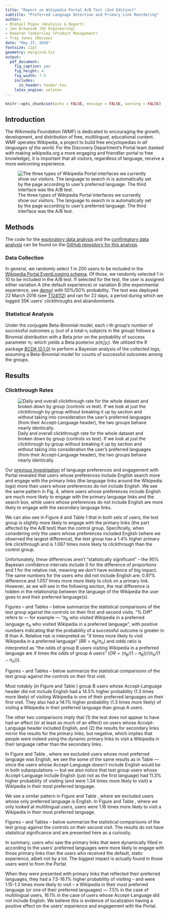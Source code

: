 ```yaml
---
title: "Report on Wikipedia Portal A/B Test (2nd Edition)"
subtitle: "Preferred Language Detection and Primary Link Reordering"
author:
- Mikhail Popov (Analysis & Report)
- Jan Drewniak (UX Engineering)
- Deborah Tankersley (Product Management)
- Trey Jones (Review)
date: "May 27, 2016"
fontsize: 11pt
geometry: margin=0.5in
output:
  pdf_document:
    fig_caption: yes
    fig_height: 4
    fig_width: 7.5
    includes:
      in_header: header.tex
    latex_engine: xelatex
---
```


```r
knitr::opts_chunk$set(echo = FALSE, message = FALSE, warning = FALSE)
```

\renewcommand{\abstractname}{Executive Summary}
\begin{abstract}
The Wikimedia Foundation (WMF) is dedicated to encouraging the growth, development, and distribution of free, \emph{multilingual}, educational content. WMF operates Wikipedia, a project to build free encyclopedias in \emph{all languages of the world}. For the Discovery Department's Portal team (tasked with making the wikipedia.org a more engaging and friendlier portal to free knowledge), it is important that all visitors, regardless of language, receive a more welcoming experience.

In this A/B test, the test group were presented with primary links that were dynamically filled in according to the users' preferred languages. Users who received these dynamic primary links were more likely to engage with those primary links than the users who received the default, static experience, albeit not by a lot. The biggest impact is actually found in \emph{\textbf{where}} those users went to from the Portal.

When they were presented with primary links that reflected their preferred languages, they had a 11.1-14.5\% higher probability of visiting (and were 1.23-1.27 times more likely to visit, respectively) a Wikipedia in their most preferred language (or one of their preferred languages) on their first visit -- 11.1\% in the case of multilingual users, 14.5\% in the case of users whose Accept-Language did not include English. We believe this is evidence of localization having a positive effect on the users' experience and engagement with the Portal.
\end{abstract}

\begin{figure}[h]
  \centering
  \includegraphics[width=0.5\textwidth]{figures/header.png}
  \caption*{How the Wikipedia Portal would look like to someone whose preferred languages are (in order): French, Arabic, Russian, German, Swahili, and English.}
\end{figure}

\newpage

## Introduction

The Wikimedia Foundation (WMF) is dedicated to encouraging the growth, development, and distribution of free, *multilingual*, educational content. WMF operates Wikipedia, a project to build free encyclopedias in *all languages of the world*. For the Discovery Department's Portal team (tasked with making wikipedia.org a more engaging and friendlier portal to free knowledge), it is important that all visitors, regardless of language, receive a more welcoming experience.

![The three types of Wikipedia Portal interfaces we currently show our visitors. The language to search in is automatically set by the page according to user's preferred language. The third interface was the A/B test.](figures/portal.png)

## Methods

The code for the [exploratory data analysis](https://github.com/wikimedia-research/Discovery-Portal-Test-PrimaryLinkLangDetect/blob/master/eda.R) and the [confirmatory data analysis](https://github.com/wikimedia-research/Discovery-Portal-Test-PrimaryLinkLangDetect/blob/master/cda.R) can be found on the [GitHub repository for this analysis](https://github.com/wikimedia-research/Discovery-Portal-Test-PrimaryLinkLangDetect).

### Data Collection

In general, we randomly select 1 in 200 users to be included in the [Wikipedia Portal EventLogging schema](https://meta.wikimedia.org/wiki/Schema:WikipediaPortal). Of those, we randomly selected 1 in 10 to be included in the A/B test. If selected for the test, the user is assigned either variation A (the default experience) or variation B (the experimental experience, see [demo](https://people.wikimedia.org/~jdrewniak/toplinks_a_b_test/index.html#language-detection-b)) with 50%/50% probability. The test was deployed 22 March 2016 (see [T124112](https://phabricator.wikimedia.org/T124112)) and ran for 22 days, a period during which we logged 35K users' clickthroughs and abandonments.

### Statistical Analysis

Under the conjugate Beta-Binomial model, each $i$-th group's number of successful outcomes $y_i$ (out of a total $n_i$ subjects in the group) follows a Binomial distribution with a Beta prior on the probability of success parameter $\pi_i$:
\begin{align*}
  y_i &\sim~\text{Binomial}(n_i, \pi_i),~i~=~1,2;\\
  \pi_i &\sim~\text{Beta}(\alpha_i, \beta_i),
\end{align*}
which yields a Beta posterior $p(\pi_i|y_i)$. We utilized the R package [*BCDA* (0.1.0)](https://github.com/bearloga/BCDA) to perform a Bayesian analysis of the collected logs, assuming a Beta-Binomial model for counts of successful outcomes among the groups.

\newpage

## Results

### Clickthrough Rates

![Daily and overall clickthrough rate for the whole dataset and broken down by group (controls vs test). If we look at just the clickthrough by group without breaking it up by section and without taking into consideration the user's preferred languages (from their Accept-Language header), the two groups behave nearly identically.](figures/daily_ctr.png)

Our [previous investigation](https://commons.wikimedia.org/wiki/File:Analysis_of_Clickthrough_Rates_and_User_Preferred_Languages_on_Wikipedia_Portal.pdf) of language preferences and engagement with Portal revealed that users whose preferences include English search more and engage with the primary links (the language links around the Wikipedia logo) more than users whose preferences do not include English. We see the same pattern in Fig. 4, where users whose preferences include English are much more likely to engage with the primary language links and the search box, while users whose preferences do not include English are more likely to engage with the secondary language links.

We can also see in Figure 4 and Table 1 that in both sets of users, the test group is slightly more likely to engage with the primary links (the part affected by the A/B test) than the control group. Specifically, when considering only the users whose preferences included English (where we observed the largest difference), the test group has a 1.4% higher primary link clickthrough and is 1.067 times more likely to clickthrough than the control group.

Unfortunately, these differences aren't "statistically significant" -- the 95% Bayesian confidence intervals include 0 for the difference of proportions and 1 for the relative risk, meaning we don't have evidence of big impact. The same numbers for the users who did not include English are: 0.97% difference and 1.057 times more more likely to click on a primary link. However, as we will see in the following section, the real difference is hidden in the relationship between the language of the Wikipedia the user goes to and their preferred language(s).

\newpage

\begin{figure}[h!]
\caption{Daily and overall clickthrough rate broken down by group (controls vs test) and section used (primary links around the globe, search box, secondary links) after excluding users who would not be affected by the test (users whose only preferred language is English).}
\includegraphics{figures/ctr_by_group_link_nonenglish.png}
\label{fig:ctr}
\end{figure}

\begin{table}[h!]
\sffamily
\caption{Clickthrough rate by accept-language, link, and group. This is the table version of Figure 4. Increases in primary link clickthrough rate cannibalize the clickthrough rates of other sections.}
\centering
\renewcommand{\arraystretch}{2.0}% for the vertical padding
\begin{tabular}[t]{l|l|l|rl}
\hline
\textbf{Includes English} & \textbf{Link} & \textbf{Group} & \textbf{Clickthrough Rate} &\\
\hline\hline
Accept-Language doesn't include English & primary & A (Control) & 17.08\\
\hline
Accept-Language doesn't include English & primary & B (Test) & 18.04 & $\uparrow$\\
\hline
Accept-Language doesn't include English & secondary & A (Control) & 1.81\\
\hline
Accept-Language doesn't include English & secondary & B (Test) & 1.66 & $\downarrow$\\
\hline
Accept-Language includes English & primary & A (Control) & 21.42\\
\hline
Accept-Language includes English & primary & B (Test) & 22.83 & $\uparrow$\\
\hline
Accept-Language includes English & secondary & A (Control) & 1.15\\
\hline
Accept-Language includes English & secondary & B (Test) & 1.21 & $\uparrow$\\
\hline
\end{tabular}
\label{table:ctr}
\end{table}

\newpage

\subsection*{Destination}

Figures \ref{fig:visits_all}--\ref{fig:visits_multilang_2} and Tables \ref{table:visits_all}--\ref{table:visits_multilang_2} below summarize the statistical comparisons of the test group against the controls on their first and second visits. "\% Diff" refers to --- for example --- "$\pi_\text{B}$ who visited Wikipedia in a preferred language \textbf{\emph{minus}} $\pi_\text{A}$ who visited Wikipedia in a preferred language", with positive numbers indicating that the probability of a successful outcome is greater in B than A. Relative risk is interpreted as "$X$ times more likely to visit Wikipedia in a preferred language" ($RR = \pi_\text{B}/\pi_\text{A}$) and odds ratio is interpreted as "the odds of group B users visiting Wikipedia in a preferred language are $X$ times the odds of group A users" ($OR = (\pi_\text{B}/(1-\pi_\text{B}))/(\pi_\text{A}/(1-\pi_\text{A}))$).

\subsubsection*{On First Visit}

Figures \ref{fig:visits_all}--\ref{fig:visits_multilang} and Tables \ref{table:visits_all}--\ref{table:visits_multilang} below summarize the statistical comparisons of the test group against the controls on their first visit.

Most notably (in Figure \ref{fig:visits_all} and Table \ref{table:visits_all}) group B users whose Accept-Language header did not include English had a 14.5\% higher probability (1.3 times more likely) of visiting Wikipedia in one of their preferred languages on their first visit. They also had a 14.1\% higher probability (1.3 times more likely) of visitng a Wikipedia in their \emph{most} preferred language than group A users.

The other two comparisons imply that (1) the test does not appear to have had an effect (or at least as much of an effect) on users whose Accept-Language header included English, and (2) the results for secondary links mirror the results for the primary links, but negative, which implies that people were indeed using the dynamic primary links to visit a Wikipedia in their language rather than the secondary links.

In Figure \ref{fig:visits_non-prime-en} and Table \ref{table:visits_non-prime-en}, where we excluded users whose most preferred language was English, we see the some of the same results as in Table \ref{table:visits_all} --- since the users whose Accept-Language doesn't include English would be in both subpopulations --- but we also notice that test group users whose Accept-Language \emph{does} include English (just not as the first language) had 11.3\% higher probability of visiting (and were 1.34 times more likely to visit) a Wikipedia in their most preferred language.

We see a similar pattern in Figure \ref{fig:visits_non-en} and Table \ref{table:visits_non-en}, where we excluded users whose only preferred language is English. In Figure \ref{fig:visits_multilang} and Table \ref{table:visits_multilang}, where we only looked at multilingual users, users were 1.16 times more likely to visit a Wikipedia in their most preferred language.

\subsubsection*{On Second Visit}

Figures \ref{fig:visits_all_2}--\ref{fig:visits_multilang_2} and Tables \ref{table:visits_all_2}--\ref{table:visits_multilang_2} below summarize the statistical comparisons of the test group against the controls on their second visit. The results do not have statistical significance and are presented here as a curiosity.

\section*{Conclusion/Discussion}

In summary, users who saw the primary links that were dynamically filled in according to the users' preferred languages were more likely to engage with those primary links than the users who received the default, static experience, albeit not by a lot. The biggest impact is actually found in \emph{\textbf{where}} those users went to from the Portal.

When they were presented with primary links that reflected their preferred languages, they had a 7.5-16.1\% higher probability of visiting -- and were 1.15-1.3 times more likely to visit -- a Wikipedia in their most preferred language (or one of their preferred languages)  --- 7.5\% in the case of multilingual users, 16.1\% in the case of users whose Accept-Language did not include English. We believe this is evidence of localization having a positive effect on the users' experience and engagement with the Portal.

\newpage

\begin{landscape}

\begin{figure}
\caption{The types of Wikipedias that \emph{all} users visited from the Portal on their first visit.}
\includegraphics{figures/wikipedia_visits_all.png}
\label{fig:visits_all}
\end{figure}

\begin{table}
\sffamily
\caption{Statistical comparisons of test group vs controls with respect to language of the Wikipedia they visited through a primary or secondary link on their first visit, not excluding any users. Values in parentheses represent 95\% Bayesian Confidence Intervals -- meaning there is a 95\% probability the value of interest is inside the interval. ("Prim" = primary link, "Sec" = secondary link)}
\centering
\renewcommand{\arraystretch}{1.5}% for the vertical padding
\begin{tabular}[t]{l|l|l|l|l|l|l|l|l|l}
\hline
\textbf{Link} & \textbf{Includes English} & \textbf{Wikipedia language} & $n_\text{B}$ & $n_\text{A}$ & $\pi_\text{B}$ \textbf{(\%)} & $\pi_\text{A}$ \textbf{(\%)} & \textbf{\% Diff (B vs A)} & \textbf{Relative Risk} & \textbf{Odds Ratio}\\
\hline\hline
\rowcolor{LightYellow}
Prim & A-L doesn't include En & one of preferred & 504 & 484 & 69.0 (64.8, 72.9) & 54.5 (50.2, 58.9) & 14.5 (8.2, 20.2) & 1.27 (1.14, 1.39) & 1.87 (1.40, 2.37)\\
\hline
\rowcolor{LightYellow}
Prim & A-L doesn't include En & most preferred & 504 & 484 & 68.6 (64.4, 72.5) & 54.5 (50.2, 58.9) & 14.1 (8.3, 20.3) & 1.26 (1.14, 1.39) & 1.84 (1.38, 2.32)\\
\hline
Prim & A-L includes En & one of preferred & 1.8K & 1.8K & 91.3 (89.9, 92.5) & 91.0 (89.7, 92.3) & 0.2 (-1.6, 2.1) & 1.00 (0.98, 1.02) & 1.04 (0.81, 1.29)\\
\hline
\rowcolor{LightYellow}
Prim & A-L includes En & most preferred & 1.8K & 1.8K & 81.6 (79.7, 83.3) & 78.6 (76.6, 80.4) & 3.0 (0.3, 5.5) & 1.04 (1.00, 1.07) & 1.21 (1.02, 1.42)\\
\hline
Sec & A-L doesn't include En & one of preferred & 43 & 38 & 15.6 (5.7, 26.1) & 32.5 (18.3, 46.4) & -17.0 (-34.6, 0.8) & 0.51 (0.15, 0.95) & 0.43 (0.08, 0.92)\\
\hline
Sec & A-L doesn't include En & most preferred & 43 & 38 & 15.6 (5.7, 26.1) & 32.5 (18.3, 46.4) & -17.0 (-34.6, 0.8) & 0.51 (0.15, 0.95) & 0.43 (0.08, 0.92)\\
\hline
Sec & A-L includes En & one of preferred & 63 & 63 & 30.8 (19.9, 42.2) & 40.0 (28.6, 52.0) & -9.3 (-25.2, 6.8) & 0.79 (0.43, 1.15) & 0.71 (0.26, 1.23)\\
\hline
Sec & A-L includes En & most preferred & 63 & 63 & 23.1 (12.9, 33.1) & 29.2 (18.2, 39.8) & -6.2 (-20.5, 9.2) & 0.82 (0.38, 1.32) & 0.78 (0.27, 1.44)\\
\hline
\end{tabular}
\label{table:visits_all}
\end{table}

\end{landscape}

\newpage

\begin{landscape}

\begin{figure}
\caption{The types of Wikipedias that \emph{non-\textbf{primarily}-English-speaking} users visited from the Portal on their first visit.}
\includegraphics{figures/wikipedia_visits_non-prime-En.png}
\label{fig:visits_non-prime-en}
\end{figure}

\begin{table}
\sffamily
\caption{Statistical comparisons of test group vs controls with respect to language of the Wikipedia they visited through a primary or secondary link on their first visit, excluding users whose most preferred language is English. Values in parentheses represent 95\% Bayesian Confidence Intervals -- meaning there is a 95\% probability the value of interest is inside the interval. ("Prim" = primary link, "Sec" = secondary link)}
\centering
\renewcommand{\arraystretch}{1.5}% for the vertical padding
\begin{tabular}[t]{l|l|l|l|l|l|l|l|l|l}
\hline
\textbf{Link} & \textbf{Includes English} & \textbf{Wikipedia language} & $n_\text{B}$ & $n_\text{A}$ & $\pi_\text{B}$ \textbf{(\%)} & $\pi_\text{A}$ \textbf{(\%)} & \textbf{\% Diff (B vs A)} & \textbf{Relative Risk} & \textbf{Odds Ratio}\\
\hline\hline
\rowcolor{LightYellow}
Prim & A-L doesn't include En & one of preferred & 504 & 484 & 69.0 (64.8, 72.9) & 54.5 (50.2, 58.9) & 14.5 (8.2, 20.2) & 1.27 (1.14, 1.39) & 1.87 (1.40, 2.37)\\
\hline
\rowcolor{LightYellow}
Prim & A-L doesn't include En & most preferred & 504 & 484 & 68.6 (64.4, 72.5) & 54.5 (50.2, 58.9) & 14.1 (8.3, 20.3) & 1.26 (1.14, 1.39) & 1.84 (1.38, 2.32)\\
\hline
Prim & A-L includes En & one of preferred & 427 & 401 & 95.1 (93.0, 97.1) & 95.8 (93.8, 97.6) & -0.7 (-3.4, 2.3) & 0.99 (0.96, 1.02) & 0.90 (0.38, 1.54)\\
\hline
\rowcolor{LightYellow}
Prim & A-L includes En & most preferred & 427 & 401 & 60.6 (55.9, 65.2) & 45.4 (40.6, 50.2) & 15.2 (8.7, 22.1) & 1.34 (1.16, 1.52) & 1.87 (1.38, 2.41)\\
\hline
Sec & A-L doesn't include En & one of preferred & 43 & 38 & 15.6 (5.7, 26.1) & 32.5 (18.3, 46.4) & -17.0 (-34.6, 0.8) & 0.51 (0.15, 0.95) & 0.43 (0.08, 0.92)\\
\hline
Sec & A-L doesn't include En & most preferred & 43 & 38 & 15.6 (5.7, 26.1) & 32.5 (18.3, 46.4) & -17.0 (-34.6, 0.8) & 0.51 (0.15, 0.95) & 0.43 (0.08, 0.92)\\
\hline
Sec & A-L includes En & one of preferred & 20 & 19 & 54.5 (33.4, 73.9) & 52.3 (31.0, 71.8) & 2.2 (-26.6, 31.0) & 1.09 (0.52, 1.74) & 1.33 (0.19, 3.16)\\
\hline
Sec & A-L includes En & most preferred & 20 & 19 & 40.9 (21.0, 61.1) & 28.6 (10.9, 47.5) & 12.3 (-16.2, 39.1) & 1.64 (0.48, 3.22) & 2.26 (0.26, 5.50)\\
\hline
\end{tabular}
\label{table:visits_non-prime-en}
\end{table}

\end{landscape}

\newpage

\begin{landscape}

\begin{figure}
\caption{The types of Wikipedias that \emph{not-\textbf{just}-English-speaking} users visited from the Portal on their first visit.}
\includegraphics{figures/wikipedia_visits_non-En.png}
\label{fig:visits_non-en}
\end{figure}

\begin{table}
\sffamily
\caption{Statistical comparisons of test group vs controls with respect to language of the Wikipedia they visited through a primary or secondary link on their first visit, excluding users whose only preferred language is English. Values in parentheses represent 95\% Bayesian Confidence Intervals -- meaning there is a 95\% probability the value of interest is inside the interval. ("Prim" = primary link, "Sec" = secondary link)}
\centering
\renewcommand{\arraystretch}{1.5}% for the vertical padding
\begin{tabular}[t]{l|l|l|l|l|l|l|l|l|l}
\hline
\textbf{Link} & \textbf{Includes English} & \textbf{Wikipedia language} & $n_\text{B}$ & $n_\text{A}$ & $\pi_\text{B}$ \textbf{(\%)} & $\pi_\text{A}$ \textbf{(\%)} & \textbf{\% Diff (B vs A)} & \textbf{Relative Risk} & \textbf{Odds Ratio}\\
\hline\hline
\rowcolor{LightYellow}
Prim & A-L doesn't include En & one of preferred & 504 & 484 & 69.0 (64.8, 72.9) & 54.5 (50.2, 58.9) & 14.5 (8.2, 20.2) & 1.27 (1.14, 1.39) & 1.87 (1.40, 2.37)\\
\hline
\rowcolor{LightYellow}
Prim & A-L doesn't include En & most preferred & 504 & 484 & 68.6 (64.4, 72.5) & 54.5 (50.2, 58.9) & 14.1 (8.3, 20.3) & 1.26 (1.14, 1.39) & 1.84 (1.38, 2.32)\\
\hline
Prim & A-L includes En & one of preferred & 510 & 473 & 94.9 (93.0, 96.8) & 95.6 (93.7, 97.3) & -0.7 (-3.3, 2.0) & 0.99 (0.97, 1.02) & 0.90 (0.43, 1.47)\\
\hline
\rowcolor{LightYellow}
Prim & A-L includes En & most preferred & 510 & 473 & 60.9 (56.7, 65.1) & 49.3 (45.0, 53.8) & 11.7 (5.7, 18.1) & 1.24 (1.10, 1.38) & 1.62 (1.23, 2.05)\\
\hline
Sec & A-L doesn't include En & one of preferred & 43 & 38 & 15.6 (5.7, 26.1) & 32.5 (18.3, 46.4) & -17.0 (-34.6, 0.8) & 0.51 (0.15, 0.95) & 0.43 (0.08, 0.92)\\
\hline
Sec & A-L doesn't include En & most preferred & 43 & 38 & 15.6 (5.7, 26.1) & 32.5 (18.3, 46.4) & -17.0 (-34.6, 0.8) & 0.51 (0.15, 0.95) & 0.43 (0.08, 0.92)\\
\hline
Sec & A-L includes En & one of preferred & 25 & 23 & 51.8 (33.1, 70.0) & 55.9 (36.7, 74.2) & -4.1 (-31.4, 21.5) & 0.96 (0.51, 1.49) & 0.99 (0.19, 2.21)\\
\hline
Sec & A-L includes En & most preferred & 25 & 23 & 33.4 (16.2, 50.8) & 28.0 (11.7, 45.2) & 5.3 (-19.0, 29.8) & 1.33 (0.38, 2.53) & 1.58 (0.23, 3.64)\\
\hline
\end{tabular}
\label{table:visits_non-en}
\end{table}

\end{landscape}

\newpage

\begin{landscape}

\begin{figure}
\caption{The types of Wikipedias that \emph{multilingual} users visited from the Portal on their first visit.}
\includegraphics{figures/wikipedia_visits_multilang.png}
\label{fig:visits_multilang}
\end{figure}

\begin{table}
\sffamily
\caption{Statistical comparisons of test group vs controls with respect to language of the Wikipedia they visited through a primary or secondary link on their first visit, looking at multilingual users only. Values in parentheses represent 95\% Bayesian Confidence Intervals -- meaning there is a 95\% probability the value of interest is inside the interval. ("Prim" = primary link, "Sec" = secondary link)}
\centering
\renewcommand{\arraystretch}{1.5}% for the vertical padding
\begin{tabular}[t]{l|l|l|l|l|l|l|l|l|l}
\hline
\textbf{Link} & \textbf{Includes English} & \textbf{Wikipedia language} & $n_\text{B}$ & $n_\text{A}$ & $\pi_\text{B}$ \textbf{(\%)} & $\pi_\text{A}$ \textbf{(\%)} & \textbf{\% Diff (B vs A)} & \textbf{Relative Risk} & \textbf{Odds Ratio}\\
\hline\hline
Prim & A-L includes En & one of preferred & 510 & 473 & 94.9 (93.0, 96.8) & 95.6 (93.7, 97.3) & -0.7 (-3.3, 2.0) & 0.99 (0.97, 1.02) & 0.90 (0.43, 1.47)\\
\hline
\rowcolor{LightYellow}
Prim & A-L includes En & most preferred & 510 & 473 & 60.9 (56.7, 65.1) & 49.3 (45.0, 53.8) & 11.7 (5.7, 18.1) & 1.24 (1.10, 1.38) & 1.62 (1.23, 2.05)\\
\hline
Prim & Combined (Not split by Eng. & one of preferred & 516 & 474 & 94.2 (92.2, 96.2) & 95.4 (93.5, 97.1) & -1.2 (-4.0, 1.4) & 0.99 (0.96, 1.02) & 0.82 (0.41, 1.30)\\
\hline
\rowcolor{LightYellow}
Prim & Combined (Not split by Eng. & most preferred & 516 & 474 & 60.2 (56.0, 64.4) & 49.2 (44.8, 53.7) & 11.1 (4.5, 17.0) & 1.23 (1.08, 1.37) & 1.58 (1.19, 1.99)\\
\hline
Sec & A-L includes En & one of preferred & 25 & 23 & 51.8 (33.1, 70.0) & 55.9 (36.7, 74.2) & -4.1 (-31.4, 21.5) & 0.96 (0.51, 1.49) & 0.99 (0.19, 2.21)\\
\hline
Sec & A-L includes En & most preferred & 25 & 23 & 33.4 (16.2, 50.8) & 28.0 (11.7, 45.2) & 5.3 (-19.0, 29.8) & 1.33 (0.38, 2.53) & 1.58 (0.23, 3.64)\\
\hline
Sec & Combined (Not split by Eng. & one of preferred & 25 & 23 & 51.8 (33.1, 70.0) & 55.9 (36.7, 74.2) & -4.1 (-31.4, 21.5) & 0.96 (0.51, 1.49) & 0.99 (0.19, 2.21)\\
\hline
Sec & Combined (Not split by Eng. & most preferred & 25 & 23 & 33.4 (16.2, 50.8) & 28.0 (11.7, 45.2) & 5.3 (-19.0, 29.8) & 1.33 (0.38, 2.53) & 1.58 (0.23, 3.64)\\
\hline
\end{tabular}
\label{table:visits_multilang}
\end{table}

\end{landscape}

\newpage

\begin{landscape}

\begin{figure}
\caption{The types of Wikipedias that \emph{all} users visited from the Portal on their second visit.}
\includegraphics{figures/wikipedia_visits_all_2.png}
\label{fig:visits_all_2}
\end{figure}

\begin{table}
\sffamily
\caption{Statistical comparisons of test group vs controls with respect to language of the Wikipedia they visited through a primary or secondary link on their second visit, not excluding any users. Values in parentheses represent 95\% Bayesian Confidence Intervals -- meaning there is a 95\% probability the value of interest is inside the interval. ("Prim" = primary link, "Sec" = secondary link)}
\centering
\renewcommand{\arraystretch}{1.5}% for the vertical padding
\begin{tabular}[t]{l|l|l|l|l|l|l|l|l|l}
\hline
\textbf{Link} & \textbf{Includes English} & \textbf{Wikipedia language} & $n_\text{B}$ & $n_\text{A}$ & $\pi_\text{B}$ \textbf{(\%)} & $\pi_\text{A}$ \textbf{(\%)} & \textbf{\% Diff (B vs A)} & \textbf{Relative Risk} & \textbf{Odds Ratio}\\
\hline\hline
Prim & A-L doesn't include En & one of preferred & 76 & 63 & 48.7 (37.6, 59.7) & 47.7 (36.4, 60.2) & 1.0 (-15.2, 17.6) & 1.04 (0.70, 1.41) & 1.10 (0.45, 1.86)\\
\hline
Prim & A-L doesn't include En & most preferred & 76 & 63 & 48.7 (37.6, 59.7) & 47.7 (36.4, 60.2) & 1.0 (-15.2, 17.6) & 1.04 (0.70, 1.41) & 1.10 (0.45, 1.86)\\
\hline
Prim & A-L includes En & one of preferred & 209 & 169 & 89.1 (84.9, 93.2) & 83.0 (77.6, 88.6) & 6.1 (-1.3, 12.6) & 1.07 (0.98, 1.16) & 1.76 (0.81, 2.83)\\
\hline
Prim & A-L includes En & most preferred & 209 & 169 & 66.8 (60.2, 73.0) & 66.6 (59.5, 73.4) & 0.2 (-9.2, 9.5) & 1.01 (0.86, 1.15) & 1.03 (0.61, 1.47)\\
\hline
Sec & A-L doesn't include En & one of preferred & 12 & 17 & 7.1 (0.0, 20.4) & 10.6 (0.4, 23.7) & -3.5 (-22.3, 16.9) & 1.26 (0.00, 4.37) & 1.38 (0.00, 5.06)\\
\hline
Sec & A-L doesn't include En & most preferred & 12 & 17 & 7.1 (0.0, 20.4) & 10.6 (0.4, 23.7) & -3.5 (-22.3, 16.9) & 1.26 (0.00, 4.37) & 1.38 (0.00, 5.06)\\
\hline
Sec & A-L includes En & one of preferred & 16 & 14 & 16.7 (2.2, 33.3) & 37.6 (15.6, 60.2) & -20.9 (-48.9, 7.9) & 0.50 (0.04, 1.14) & 0.43 (0.01, 1.18)\\
\hline
Sec & A-L includes En & most preferred & 16 & 14 & 16.7 (2.2, 33.3) & 25.0 (6.4, 45.5) & -8.3 (-34.7, 18.0) & 0.83 (0.04, 2.09) & 0.86 (0.02, 2.51)\\
\hline
\end{tabular}
\label{table:visits_all_2}
\end{table}

\end{landscape}

\newpage

\begin{landscape}

\begin{figure}
\caption{The types of Wikipedias that \emph{non-\textbf{primarily}-English-speaking} users visited from the Portal on their second visit.}
\includegraphics{figures/wikipedia_visits_non-prime-En_2.png}
\label{fig:visits_non-prime-en_2}
\end{figure}

\begin{table}
\sffamily
\caption{Statistical comparisons of test group vs controls with respect to language of the Wikipedia they visited through a primary or secondary link on their second visit, excluding users whose most preferred language is English. Values in parentheses represent 95\% Bayesian Confidence Intervals -- meaning there is a 95\% probability the value of interest is inside the interval. ("Prim" = primary link, "Sec" = secondary link)}
\centering
\renewcommand{\arraystretch}{1.5}% for the vertical padding
\begin{tabular}[t]{l|l|l|l|l|l|l|l|l|l}
\hline
\textbf{Link} & \textbf{Includes English} & \textbf{Wikipedia language} & $n_\text{B}$ & $n_\text{A}$ & $\pi_\text{B}$ \textbf{(\%)} & $\pi_\text{A}$ \textbf{(\%)} & \textbf{\% Diff (B vs A)} & \textbf{Relative Risk} & \textbf{Odds Ratio}\\
\hline\hline
Prim & A-L doesn't include En & one of preferred & 76 & 63 & 48.7 (37.6, 59.7) & 47.7 (36.4, 60.2) & 1.0 (-15.2, 17.6) & 1.04 (0.70, 1.41) & 1.10 (0.45, 1.86)\\
\hline
Prim & A-L doesn't include En & most preferred & 76 & 63 & 48.7 (37.6, 59.7) & 47.7 (36.4, 60.2) & 1.0 (-15.2, 17.6) & 1.04 (0.70, 1.41) & 1.10 (0.45, 1.86)\\
\hline
Prim & A-L includes En & one of preferred & 83 & 45 & 92.9 (87.5, 97.9) & 93.6 (86.8, 99.3) & -0.6 (-9.4, 8.3) & 0.99 (0.90, 1.10) & 1.11 (0.05, 2.91)\\
\hline
Prim & A-L includes En & most preferred & 83 & 45 & 42.4 (32.1, 53.0) & 36.2 (23.4, 50.3) & 6.1 (-10.9, 23.5) & 1.22 (0.69, 1.80) & 1.41 (0.52, 2.52)\\
\hline
Sec & A-L doesn't include En & one of preferred & 12 & 17 & 7.1 (0.0, 20.4) & 10.6 (0.4, 23.7) & -3.5 (-22.3, 16.9) & 1.26 (0.00, 4.37) & 1.38 (0.00, 5.06)\\
\hline
Sec & A-L doesn't include En & most preferred & 12 & 17 & 7.1 (0.0, 20.4) & 10.6 (0.4, 23.7) & -3.5 (-22.3, 16.9) & 1.26 (0.00, 4.37) & 1.38 (0.00, 5.06)\\
\hline
\end{tabular}
\label{table:visits_non-prime-en_2}
\end{table}

\end{landscape}

\newpage

\begin{landscape}

\begin{figure}
\caption{The types of Wikipedias that \emph{not-\textbf{just}-English-speaking} users visited from the Portal on their second visit.}
\includegraphics{figures/wikipedia_visits_non-En_2.png}
\label{fig:visits_non-en_2}
\end{figure}

\begin{table}
\sffamily
\caption{Statistical comparisons of test group vs controls with respect to language of the Wikipedia they visited through a primary or secondary link on their second visit, excluding users whose only preferred language is English. Values in parentheses represent 95\% Bayesian Confidence Intervals -- meaning there is a 95\% probability the value of interest is inside the interval. ("Prim" = primary link, "Sec" = secondary link)}
\centering
\renewcommand{\arraystretch}{1.5}% for the vertical padding
\begin{tabular}[t]{l|l|l|l|l|l|l|l|l|l}
\hline
\textbf{Link} & \textbf{Includes English} & \textbf{Wikipedia language} & $n_\text{B}$ & $n_\text{A}$ & $\pi_\text{B}$ \textbf{(\%)} & $\pi_\text{A}$ \textbf{(\%)} & \textbf{\% Diff (B vs A)} & \textbf{Relative Risk} & \textbf{Odds Ratio}\\
\hline\hline
Prim & A-L doesn't include En & one of preferred & 76 & 63 & 48.7 (37.6, 59.7) & 47.7 (36.4, 60.2) & 1.0 (-15.2, 17.6) & 1.04 (0.70, 1.41) & 1.10 (0.45, 1.86)\\
\hline
Prim & A-L doesn't include En & most preferred & 76 & 63 & 48.7 (37.6, 59.7) & 47.7 (36.4, 60.2) & 1.0 (-15.2, 17.6) & 1.04 (0.70, 1.41) & 1.10 (0.45, 1.86)\\
\hline
Prim & A-L includes En & one of preferred & 94 & 51 & 92.7 (87.6, 97.6) & 94.3 (88.3, 99.3) & -1.6 (-9.3, 7.1) & 0.98 (0.90, 1.07) & 0.91 (0.06, 2.31)\\
\hline
Prim & A-L includes En & most preferred & 94 & 51 & 43.8 (34.0, 53.7) & 41.6 (28.8, 54.7) & 2.2 (-13.9, 18.5) & 1.08 (0.70, 1.54) & 1.17 (0.49, 2.00)\\
\hline
Sec & A-L doesn't include En & one of preferred & 12 & 17 & 7.1 (0.0, 20.4) & 10.6 (0.4, 23.7) & -3.5 (-22.3, 16.9) & 1.26 (0.00, 4.37) & 1.38 (0.00, 5.06)\\
\hline
Sec & A-L doesn't include En & most preferred & 12 & 17 & 7.1 (0.0, 20.4) & 10.6 (0.4, 23.7) & -3.5 (-22.3, 16.9) & 1.26 (0.00, 4.37) & 1.38 (0.00, 5.06)\\
\hline
\end{tabular}
\label{table:visits_non-en_2}
\end{table}

\end{landscape}

\newpage

\begin{landscape}

\begin{figure}
\caption{The types of Wikipedias that \emph{multilingual} users visited from the Portal on their second visit.}
\includegraphics{figures/wikipedia_visits_multilang_2.png}
\label{fig:visits_multilang_2}
\end{figure}

\begin{table}
\sffamily
\caption{Statistical comparisons of test group vs controls with respect to language of the Wikipedia they visited through a primary or secondary link on their second visit, looking at multilingual users only. Values in parentheses represent 95\% Bayesian Confidence Intervals -- meaning there is a 95\% probability the value of interest is inside the interval. ("Prim" = primary link, "Sec" = secondary link)}
\centering
\renewcommand{\arraystretch}{1.5}% for the vertical padding
\begin{tabular}[t]{l|l|l|l|l|l|l|l|l|l}
\hline
\textbf{Link} & \textbf{Includes English} & \textbf{Wikipedia language} & $n_\text{B}$ & $n_\text{A}$ & $\pi_\text{B}$ \textbf{(\%)} & $\pi_\text{A}$ \textbf{(\%)} & \textbf{\% Diff (B vs A)} & \textbf{Relative Risk} & \textbf{Odds Ratio}\\
\hline\hline
Prim & A-L includes En & one of preferred & 94 & 51 & 92.7 (87.6, 97.6) & 94.3 (88.3, 99.3) & -1.6 (-9.3, 7.1) & 0.98 (0.90, 1.07) & 0.91 (0.06, 2.31)\\
\hline
Prim & A-L includes En & most preferred & 94 & 51 & 43.8 (34.0, 53.7) & 41.6 (28.8, 54.7) & 2.2 (-13.9, 18.5) & 1.08 (0.70, 1.54) & 1.17 (0.49, 2.00)\\
\hline
Prim & Combined (Not split by Eng. & one of preferred & 94 & 51 & 92.7 (87.6, 97.6) & 94.3 (88.3, 99.3) & -1.6 (-9.3, 7.1) & 0.98 (0.90, 1.07) & 0.91 (0.06, 2.31)\\
\hline
Prim & Combined (Not split by Eng. & most preferred & 94 & 51 & 43.8 (34.0, 53.7) & 41.6 (28.8, 54.7) & 2.2 (-13.9, 18.5) & 1.08 (0.70, 1.54) & 1.17 (0.49, 2.00)\\
\hline
\end{tabular}
\label{table:visits_multilang_2}
\end{table}

\end{landscape}
